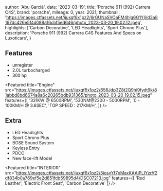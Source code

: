 
  author: 'Abu Garciá',
  date: '2023-03-19',
  title: 'Porsche 911 (992) Carrera C4S',
  brand: 'porsche',
  mileage: 0,
  year: 2021,
  thumbnail: 'https://images.ctfassets.net/ijuxqf6x1pz2/6rGUNaSVOaFM4hlg6G1YIj/d3a8197dc426e5f4d088a16cbf5ed646/photo_2023-03-20_19.02.12.jpeg',
  highlights: ['Carbon Decorative', 'LED Headlights', 'Sport Chrono Plus'],
  description:
    'Porsche 911 (992) Carrera C4S Features And Specs on Luxoticars',
}


## Features
- unregister
- 2.0L turbocharged
- 300 hp

<Featured
  title="Engine"
  src="https://images.ctfassets.net/ijuxqf6x1pz2/656Jdp3Z8t2Q9hi9fydt9k/81abbd8bd6674a8a6c20265bdb931365/photo_2023-03-20_19.02.15.jpeg"
  features={[
    '331KW @ 6500RPM',
    '530NM@2300 - 5000RPM',
    '0 - 100KM/H @ 3.6SEC',
    'TOP SPEED : 217KM/H',
  ]}
/>

## Extra
- LED Headlights
- Sport Chrono Plus 
- BOSE Sound System
- Keyless Entry
- PDCC
- New face-lift Model

<Featured
  title="INTERIOR"
  src="https://images.ctfassets.net/ijuxqf6x1pz2/5iosvYf7pMaxKAAiPLIYzr/f2df834b0a769ef5e2d851fdb59895d4/DSC07213.jpg"
  features={[
    'Red Leather',
    'Electric Front Seat',
    'Carbon Decorative'
  ]}
/>